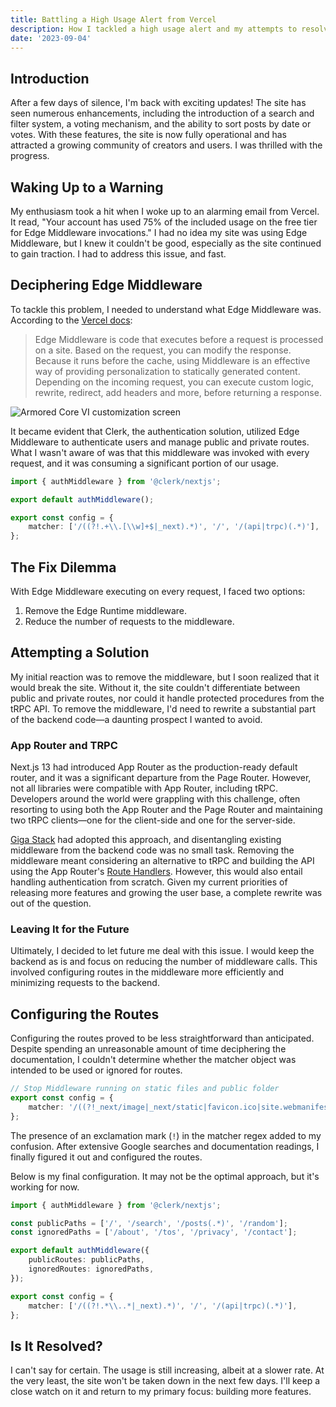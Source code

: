 ```yaml
---
title: Battling a High Usage Alert from Vercel
description: How I tackled a high usage alert and my attempts to resolve it.
date: '2023-09-04'
---
```


## Introduction

After a few days of silence, I'm back with exciting updates! The site has seen numerous enhancements, including the introduction of a search and filter system, a voting mechanism, and the ability to sort posts by date or votes. With these features, the site is now fully operational and has attracted a growing community of creators and users. I was thrilled with the progress.

## Waking Up to a Warning

My enthusiasm took a hit when I woke up to an alarming email from Vercel. It read, "Your account has used 75% of the included usage on the free tier for Edge Middleware invocations." I had no idea my site was using Edge Middleware, but I knew it couldn't be good, especially as the site continued to gain traction. I had to address this issue, and fast.

## Deciphering Edge Middleware

To tackle this problem, I needed to understand what Edge Middleware was. According to the [Vercel docs](https://vercel.com/docs/functions/edge-middleware):

> Edge Middleware is code that executes before a request is processed on a site. Based on the request, you can modify the response. Because it runs before the cache, using Middleware is an effective way of providing personalization to statically generated content. Depending on the incoming request, you can execute custom logic, rewrite, redirect, add headers and more, before returning a response.

<Image
	src="https://vercel.com/_next/image?url=https%3A%2F%2Fassets.vercel.com%2Fimage%2Fupload%2Fv1689795055%2Fdocs-assets%2Fstatic%2Fdocs%2Fconcepts%2Ffunctions%2Fedge-middleware-dark.png&w=1200&q=75&dpl=dpl_3xd2hL8RKyePNraYkPY5N2KjnBBg"
	alt="Armored Core VI customization screen"
	width={800}
	height={600}
/>

It became evident that Clerk, the authentication solution, utilized Edge Middleware to authenticate users and manage public and private routes. What I wasn't aware of was that this middleware was invoked with every request, and it was consuming a significant portion of our usage.

```ts
import { authMiddleware } from '@clerk/nextjs';

export default authMiddleware();

export const config = {
	matcher: ['/((?!.+\\.[\\w]+$|_next).*)', '/', '/(api|trpc)(.*)'],
};
```

## The Fix Dilemma

With Edge Middleware executing on every request, I faced two options:

1. Remove the Edge Runtime middleware.
2. Reduce the number of requests to the middleware.

## Attempting a Solution

My initial reaction was to remove the middleware, but I soon realized that it would break the site. Without it, the site couldn't differentiate between public and private routes, nor could it handle protected procedures from the tRPC API. To remove the middleware, I'd need to rewrite a substantial part of the backend code—a daunting prospect I wanted to avoid.

### App Router and TRPC

Next.js 13 had introduced App Router as the production-ready default router, and it was a significant departure from the Page Router. However, not all libraries were compatible with App Router, including tRPC. Developers around the world were grappling with this challenge, often resorting to using both the App Router and the Page Router and maintaining two tRPC clients—one for the client-side and one for the server-side.

[Giga Stack](https://giga-stack.vercel.app) had adopted this approach, and disentangling existing middleware from the backend code was no small task. Removing the middleware meant considering an alternative to tRPC and building the API using the App Router's [Route Handlers](https://nextjs.org/docs/app/building-your-application/routing/route-handlers). However, this would also entail handling authentication from scratch. Given my current priorities of releasing more features and growing the user base, a complete rewrite was out of the question.

### Leaving It for the Future

Ultimately, I decided to let future me deal with this issue. I would keep the backend as is and focus on reducing the number of middleware calls. This involved configuring routes in the middleware more efficiently and minimizing requests to the backend.

## Configuring the Routes

Configuring the routes proved to be less straightforward than anticipated. Despite spending an unreasonable amount of time deciphering the documentation, I couldn't determine whether the matcher object was intended to be used or ignored for routes.

```ts
// Stop Middleware running on static files and public folder
export const config = {
	matcher: '/((?!_next/image|_next/static|favicon.ico|site.webmanifest).*)',
};
```

The presence of an exclamation mark (`!`) in the matcher regex added to my confusion. After extensive Google searches and documentation readings, I finally figured it out and configured the routes.

Below is my final configuration. It may not be the optimal approach, but it's working for now.

```ts
import { authMiddleware } from '@clerk/nextjs';

const publicPaths = ['/', '/search', '/posts(.*)', '/random'];
const ignoredPaths = ['/about', '/tos', '/privacy', '/contact'];

export default authMiddleware({
	publicRoutes: publicPaths,
	ignoredRoutes: ignoredPaths,
});

export const config = {
	matcher: ['/((?!.*\\..*|_next).*)', '/', '/(api|trpc)(.*)'],
};
```

## Is It Resolved?

I can't say for certain. The usage is still increasing, albeit at a slower rate. At the very least, the site won't be taken down in the next few days. I'll keep a close watch on it and return to my primary focus: building more features.

